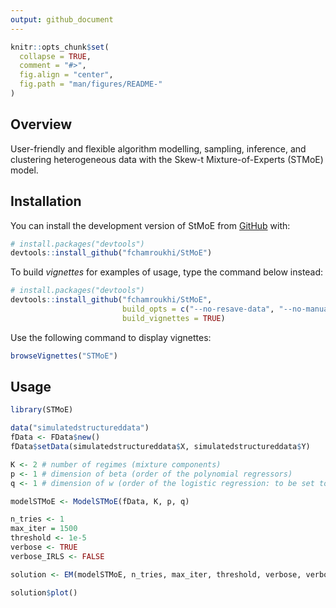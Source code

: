 ```yaml
---
output: github_document
---
```


<!-- README.md is generated from README.Rmd. Please edit that file -->

```r
knitr::opts_chunk$set(
  collapse = TRUE,
  comment = "#>",
  fig.align = "center",
  fig.path = "man/figures/README-"
)
```
## Overview

<!-- badges: start -->
<!-- badges: end -->

User-friendly and flexible algorithm modelling, sampling, inference, and clustering heterogeneous data with the Skew-t Mixture-of-Experts (STMoE) model.

## Installation

You can install the development version of StMoE from [GitHub](https://github.com/) with:

```r
# install.packages("devtools")
devtools::install_github("fchamroukhi/StMoE")
```

To build *vignettes* for examples of usage, type the command below instead:

```r
# install.packages("devtools")
devtools::install_github("fchamroukhi/StMoE", 
                         build_opts = c("--no-resave-data", "--no-manual"), 
                         build_vignettes = TRUE)
```

Use the following command to display vignettes:

```r
browseVignettes("STMoE")
```

## Usage

```r
library(STMoE)

data("simulatedstructureddata")
fData <- FData$new()
fData$setData(simulatedstructureddata$X, simulatedstructureddata$Y)

K <- 2 # number of regimes (mixture components)
p <- 1 # dimension of beta (order of the polynomial regressors)
q <- 1 # dimension of w (order of the logistic regression: to be set to 1 for segmentation)

modelSTMoE <- ModelSTMoE(fData, K, p, q)

n_tries <- 1
max_iter = 1500
threshold <- 1e-5
verbose <- TRUE
verbose_IRLS <- FALSE

solution <- EM(modelSTMoE, n_tries, max_iter, threshold, verbose, verbose_IRLS)

solution$plot()
```
